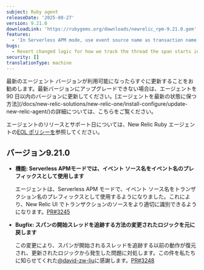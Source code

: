 ```yaml
---
subject: Ruby agent
releaseDate: '2025-08-27'
version: 9.21.0
downloadLink: 'https://rubygems.org/downloads/newrelic_rpm-9.21.0.gem'
features:
  - 'In Serverless APM mode, use event source name as transaction name prefix'
bugs:
  - Revert changed logic for how we track the thread the span starts in
security: []
translationType: machine
---
```


<Callout variant="important">
  最新のエージェント バージョンが利用可能になったらすぐに更新することをお勧めします。最新バージョンにアップグレードできない場合は、エージェントを 90 日以内のバージョンに更新してください。[エージェントを最新の状態に保つ方法](/docs/new-relic-solutions/new-relic-one/install-configure/update-new-relic-agent/)の詳細については、こちらをご覧ください。

  エージェントのリリースとサポート日については、New Relic Ruby エージェントの[EOL ポリシーを](https://docs.newrelic.com/docs/apm/agents/ruby-agent/getting-started/ruby-agent-eol-policy/)参照してください。
</Callout>

## バージョン9.21.0

* **機能: Serverless APMモードでは、イベント ソース名をイベント名のプレフィックスとして使用します**

  エージェントは、Serverless APM モードで、イベント ソース名をトランザクション名のプレフィックスとして使用するようになりました。これにより、New Relic UI でトランザクションのソースをより適切に識別できるようになります。[PR#3245](https://github.com/newrelic/newrelic-ruby-agent/pull/3245)

* **Bugfix: スパンの開始スレッドを追跡する方法の変更されたロジックを元に戻します**

  この変更により、スパンが開始されるスレッドを追跡する以前の動作が復元され、更新されたロジックから発生した問題に対処します。この件を私たちに知らせてくれた[@david-zw-liu](https://github.com/david-zw-liu)に感謝します。[PR#3248](https://github.com/newrelic/newrelic-ruby-agent/pull/3248)